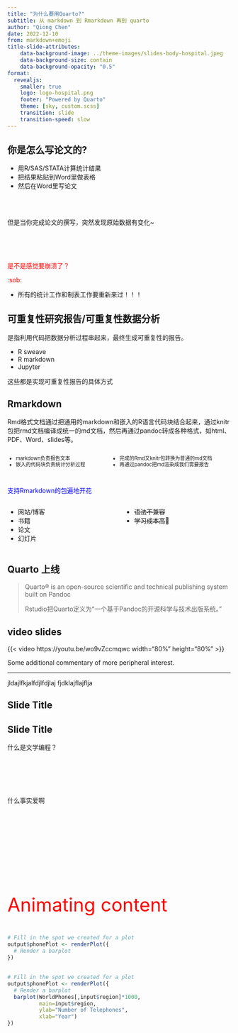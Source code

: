 ```yaml
---
title: "为什么要用Quarto?"
subtitle: 从 markdown 到 Rmarkdown 再到 quarto
author: "Qiong Chen"
date: 2022-12-10
from: markdown+emoji
title-slide-attributes:
    data-background-image: ../theme-images/slides-body-hospital.jpeg
    data-background-size: contain
    data-background-opacity: "0.5"
format:
  revealjs:
    smaller: true
    logo: logo-hospital.png
    footer: "Powered by Quarto"
    theme: [sky, custom.scss]
    transition: slide
    transition-speed: slow
---
```


## 你是怎么写论文的?

- 用R/SAS/STATA计算统计结果
- 把结果粘贴到Word里做表格
- 然后在Word里写论文

<br>
<br>



::: {.fragment  }
但是当你完成论文的撰写，突然发现原始数据有变化~
:::


## {style="text-align: center; vertical-align: middle;"}

<br>
<br>

:::{.r-fit-text style="color: red;"}
是不是感觉要崩溃了？

:sob:
:::

::: {.incremental}
- 所有的统计工作和制表工作要重新来过！！！
:::

##

::: {.callout-important}
## 可重复性研究报告/可重复性数据分析
是指利用代码把数据分析过程串起来，最终生成可重复性的报告。
:::

:::{.incremental}
- R sweave
- R markdown
- Jupyter
:::

:::{.r-fit-text}
这些都是实现可重复性报告的具体方式
:::

## Rmarkdown 

:::{.callout-tip}
Rmd格式文档通过把通用的markdown和嵌入的R语言代码块结合起来，通过knitr包把rmd文档编译成统一的md文档，然后再通过pandoc转成各种格式，如html、PDF、Word、slides等。
:::

:::{.columns style="line-height: 130%; font-size: 80%;"}

:::{.column width=”40%“ .incremental}
- markdown负责报告文本
- 嵌入的代码块负责统计分析过程
:::

:::{.column width=”60%“ .incremental}
- 完成的Rmd又knitr包转换为普通的md文档
- 再通过pandoc把md渲染成我们需要报告
:::

:::

## {background-image="rmd-packages.png" background-opacity="15%"}

:::{.r-fit-text style="color:blue;"}
支持Rmarkdown的包遍地开花
:::

:::{.columns}
:::{.column width="50%"}
- 网站/博客
- 书籍
- 论文
- 幻灯片
:::
:::{.column width="50%"}
- ~~语法不兼容~~
- ~~学习成本高~~🤣
:::
:::

## Quarto 上线
 
> Quarto® is an open-source scientific and technical publishing system built on Pandoc
>
> Rstudio把Quarto定义为“一个基于Pandoc的开源科学与技术出版系统。”



## video slides

{{< video https://youtu.be/wo9vZccmqwc width="80%" height="80%" >}}

::: aside

Some additional commentary of more peripheral interest.

:::



---
jldajlfkjalfdjlfdjlaj
fjdklajflajflja



## Slide Title {background-color="aquamarine"}


## Slide Title {background-iframe="https://chenq.site"}


::: {.r-fit-text .center}

什么是文学编程？ 
:::


## {auto-animate=true}

::: {style="margin-top: 100px;"}
什么事实爱啊
:::

## {auto-animate=true}

::: {style="margin-top: 200px; font-size: 3em; color: red;"}
Animating content
:::


## {auto-animate="true"}

```r
# Fill in the spot we created for a plot
output$phonePlot <- renderPlot({
  # Render a barplot
})
```

## {auto-animate=true}

```r
# Fill in the spot we created for a plot
output$phonePlot <- renderPlot({
  # Render a barplot
  barplot(WorldPhones[,input$region]*1000, 
          main=input$region,
          ylab="Number of Telephones",
          xlab="Year")
})
```

## {background-image="../theme-images/slides-end-hospital.jpeg"}